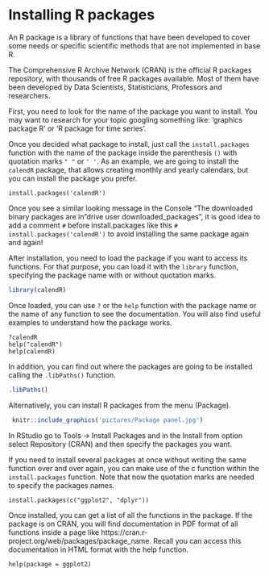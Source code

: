 # Installing R packages
An R package is a library of functions that have been developed to cover some needs or specific scientific methods that are not implemented in base R.  

The Comprehensive R Archive Network (CRAN) is the official R packages repository, with thousands of free R packages available. Most of them have been developed by Data Scientists, Statisticians, Professors and researchers.  

First, you need to look for the name of the package you want to install. You may want to research for your topic googling something like: ‘graphics package R’ or ‘R package for time series’.  

Once you decided what package to install, just call the `install.packages` function with the name of the package inside the parenthesis `()` with quotation marks `" "` or `' '`. As an example, we are going to install the `calendR` package, that allows creating monthly and yearly calendars, but you can install the package you prefer.  

`install.packages('calendR')`

Once you see a similar looking message in the Console "The downloaded binary packages are in "drive user downloaded_packages", it is good idea to add a comment `#` before install.packages like this `# install.packages('calendR')` to avoid installing the same package again and again!

After installation, you need to load the package if you want to access its functions. For that purpose, you can load it with the `library` function, specifying the package name with or without quotation marks.

```r
library(calendR)
```

Once loaded, you can use `?` or the `help` function with the package name or the name of any function to see the documentation. You will also find useful examples to understand how the package works.  

`?calendR`  
`help("calendR")`  
`help(calendR)`  

In addition, you can find out where the packages are going to be installed calling the `.libPaths()` function.

```r
.libPaths()
```

Alternatively, you can install R packages from the menu (Package).

```r
 knitr::include_graphics('pictures/Package panel.jpg') 

```

In RStudio go to Tools → Install Packages and in the Install from option select Repository (CRAN) and then specify the packages you want.  

If you need to install several packages at once without writing the same function over and over again, you can make use of the c function within the `install.packages` function. Note that now the quotation marks are needed to specify the packages names. 

`install.packages(c("ggplot2", "dplyr"))`

Once installed, you can get a list of all the functions in the package. If the package is on CRAN, you will find documentation in PDF format of all functions inside a page like https://cran.r-project.org/web/packages/package_name. Recall you can access this documentation in HTML format with the help function.

`help(package = ggplot2)`